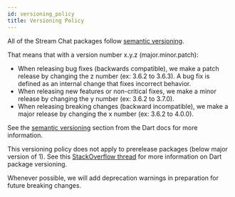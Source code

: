 ```yaml
---
id: versioning_policy
title: Versioning Policy
---
```


All of the Stream Chat packages follow [semantic versioning](https://semver.org/).

That means that with a version number x.y.z (major.minor.patch):
- When releasing bug fixes (backwards compatible), we make a patch release by changing the z number (ex: 3.6.2 to 3.6.3). A bug fix is defined as an internal change that fixes incorrect behavior.
- When releasing new features or non-critical fixes, we make a minor release by changing the y number (ex: 3.6.2 to 3.7.0).
- When releasing breaking changes (backward incompatible), we make a major release by changing the x number (ex: 3.6.2 to 4.0.0).

See the [semantic versioning](https://dart.dev/tools/pub/versioning#semantic-versions) section from the Dart docs for more information.

This versioning policy does not apply to prerelease packages (below major version of 1). See this
[StackOverflow thread](https://stackoverflow.com/questions/66201337/how-do-dart-package-versions-work-how-should-i-version-my-flutter-plugins)
for more information on Dart package versioning.

Whenever possible, we will add deprecation warnings in preparation for future breaking changes.
